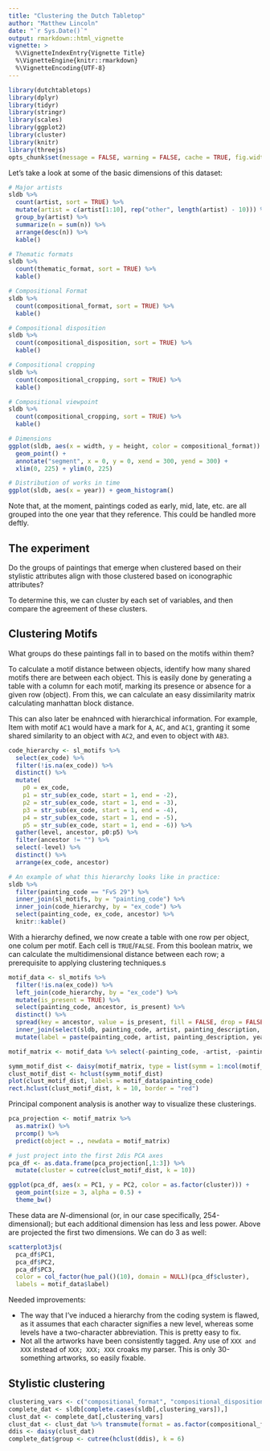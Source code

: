 ```yaml
---
title: "Clustering the Dutch Tabletop"
author: "Matthew Lincoln"
date: "`r Sys.Date()`"
output: rmarkdown::html_vignette
vignette: >
  %\VignetteIndexEntry{Vignette Title}
  %\VignetteEngine{knitr::rmarkdown}
  %\VignetteEncoding{UTF-8}
---
```


```r
library(dutchtabletops)
library(dplyr)
library(tidyr)
library(stringr)
library(scales)
library(ggplot2)
library(cluster)
library(knitr)
library(threejs)
opts_chunk$set(message = FALSE, warning = FALSE, cache = TRUE, fig.width = 7, fig.height = 6)
```

Let's take a look at some of the basic dimensions of this dataset:

```r
# Major artists
sldb %>% 
  count(artist, sort = TRUE) %>% 
  mutate(artist = c(artist[1:10], rep("other", length(artist) - 10))) %>% 
  group_by(artist) %>% 
  summarize(n = sum(n)) %>% 
  arrange(desc(n)) %>% 
  kable()

# Thematic formats
sldb %>% 
  count(thematic_format, sort = TRUE) %>% 
  kable()

# Compositional Format
sldb %>% 
  count(compositional_format, sort = TRUE) %>% 
  kable()

# Compositional disposition
sldb %>% 
  count(compositional_disposition, sort = TRUE) %>% 
  kable()

# Compositional cropping
sldb %>% 
  count(compositional_cropping, sort = TRUE) %>% 
  kable()

# Compositional viewpoint
sldb %>% 
  count(compositional_cropping, sort = TRUE) %>% 
  kable()

# Dimensions
ggplot(sldb, aes(x = width, y = height, color = compositional_format)) + 
  geom_point() + 
  annotate("segment", x = 0, y = 0, xend = 300, yend = 300) + 
  xlim(0, 225) + ylim(0, 225)

# Distribution of works in time
ggplot(sldb, aes(x = year)) + geom_histogram()
```

Note that, at the moment, paintings coded as early, mid, late, etc. are all grouped into the one year that they reference.
This could be handled more deftly.

## The experiment

Do the groups of paintings that emerge when clustered based on their stylistic attributes align with those clustered based on iconographic attributes?

To determine this, we can cluster by each set of variables, and then compare the agreement of these clusters.

## Clustering Motifs

What groups do these paintings fall in to based on the motifs within them?

To calculate a motif distance between objects, identify how many shared motifs there are between each object.
This is easily done by generating a table with a column for each motif, marking its presence or absence for a given row (object).
From this, we can calculate an easy dissimilarity matrix calculating manhattan block distance.

This can also later be enahnced with hierarchical information.
For example, Item with motif `AC1` would have a mark for `A`, `AC`, and `AC1`, granting it some shared similarity to an object with `AC2`, and even to object with `AB3`.

```r
code_hierarchy <- sl_motifs %>%
  select(ex_code) %>% 
  filter(!is.na(ex_code)) %>% 
  distinct() %>% 
  mutate(
    p0 = ex_code,
    p1 = str_sub(ex_code, start = 1, end = -2),
    p2 = str_sub(ex_code, start = 1, end = -3),
    p3 = str_sub(ex_code, start = 1, end = -4),
    p4 = str_sub(ex_code, start = 1, end = -5),
    p5 = str_sub(ex_code, start = 1, end = -6)) %>% 
  gather(level, ancestor, p0:p5) %>% 
  filter(ancestor != "") %>% 
  select(-level) %>% 
  distinct() %>% 
  arrange(ex_code, ancestor)

# An example of what this hierarchy looks like in practice:
sldb %>% 
  filter(painting_code == "FvS 29") %>% 
  inner_join(sl_motifs, by = "painting_code") %>% 
  inner_join(code_hierarchy, by = "ex_code") %>% 
  select(painting_code, ex_code, ancestor) %>% 
  knitr::kable()
```

With a hierarchy defined, we now create a table with one row per object, one colum per motif.
Each cell is `TRUE`/`FALSE`.
From this boolean matrix, we can calculate the multidimensional distance between each row; a prerequisite to applying clustering techniques.s

```r
motif_data <- sl_motifs %>% 
  filter(!is.na(ex_code)) %>% 
  left_join(code_hierarchy, by = "ex_code") %>% 
  mutate(is_present = TRUE) %>%
  select(painting_code, ancestor, is_present) %>% 
  distinct() %>% 
  spread(key = ancestor, value = is_present, fill = FALSE, drop = FALSE) %>% 
  inner_join(select(sldb, painting_code, artist, painting_description, year), by = "painting_code") %>% 
  mutate(label = paste(painting_code, artist, painting_description, year, sep = "<br>"))

motif_matrix <- motif_data %>% select(-painting_code, -artist, -painting_description, -year, -label)
```

```r
symm_motif_dist <- daisy(motif_matrix, type = list(symm = 1:ncol(motif_matrix)))
clust_motif_dist <- hclust(symm_motif_dist)
plot(clust_motif_dist, labels = motif_data$painting_code)
rect.hclust(clust_motif_dist, k = 10, border = "red")
```

Principal component analysis is another way to visualize these clusterings.

```r
pca_projection <- motif_matrix %>% 
  as.matrix() %>% 
  prcomp() %>% 
  predict(object = ., newdata = motif_matrix)

# just project into the first 2dis PCA axes
pca_df <- as.data.frame(pca_projection[,1:3]) %>% 
  mutate(cluster = cutree(clust_motif_dist, k = 10))

ggplot(pca_df, aes(x = PC1, y = PC2, color = as.factor(cluster))) +
  geom_point(size = 3, alpha = 0.5) +
  theme_bw()
```

These data are $N$-dimensional (or, in our case specifically, 254-dimensional); but each additional dimension has less and less power.
Above are projected the first two dimensions.
We can do 3 as well:

```r
scatterplot3js(
  pca_df$PC1, 
  pca_df$PC2, 
  pca_df$PC3, 
  color = col_factor(hue_pal()(10), domain = NULL)(pca_df$cluster),
  labels = motif_data$label)
```

Needed improvements:

- The way that I've induced a hierarchy from the coding system is flawed, as it assumes that each character signifies a new level, whereas some levels have a two-character abbreviation. This is pretty easy to fix.
- Not all the artworks have been consistently tagged. Any use of `XXX and XXX` instead of `XXX; XXX; XXX` croaks my parser. This is only 30-something artworks, so easily fixable.

## Stylistic clustering

```r
clustering_vars <- c("compositional_format", "compositional_disposition", "compositional_cropping", "compositional_viewpoint")
complete_dat <- sldb[complete.cases(sldb[,clustering_vars]),]
clust_dat <- complete_dat[,clustering_vars]
clust_dat <- clust_dat %>% transmute(format = as.factor(compositional_format), disp = as.factor(compositional_disposition), cropping = as.factor(compositional_cropping), viewpoint = as.factor(compositional_viewpoint))
ddis <- daisy(clust_dat)
complete_dat$group <- cutree(hclust(ddis), k = 6)
```

